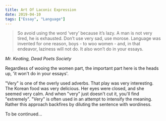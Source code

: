 ```yaml
---
title: Art Of Laconic Expression
date: 2019-04-10
tags: ["Essay", "Language"]
---
```


> So avoid using the word ‘very’ because it’s lazy. A man is not very
> tired, he is exhausted. Don’t use very sad, use morose. Language was invented
> for one reason, boys - to woo women - and, in that endeavor, laziness will not
> do. It also won’t do in your essays.

<cite>Mr. Keating, Dead Poets Society</cite>

Regardless of wooing the women part, the important part here is the heads up, 'it won't do in your essays'.

"Very" is one of the overly used adverbs. That play was very interesting. The Korean food was very delicious. Her eyes were closed, and she seemed very calm. And when "very" just doesn't cut it, you'll find "extremely". "Very" is often used in an attempt to intensify the meaning. Rather this approach backfires by diluting the sentence with wordiness.

To be continued...

